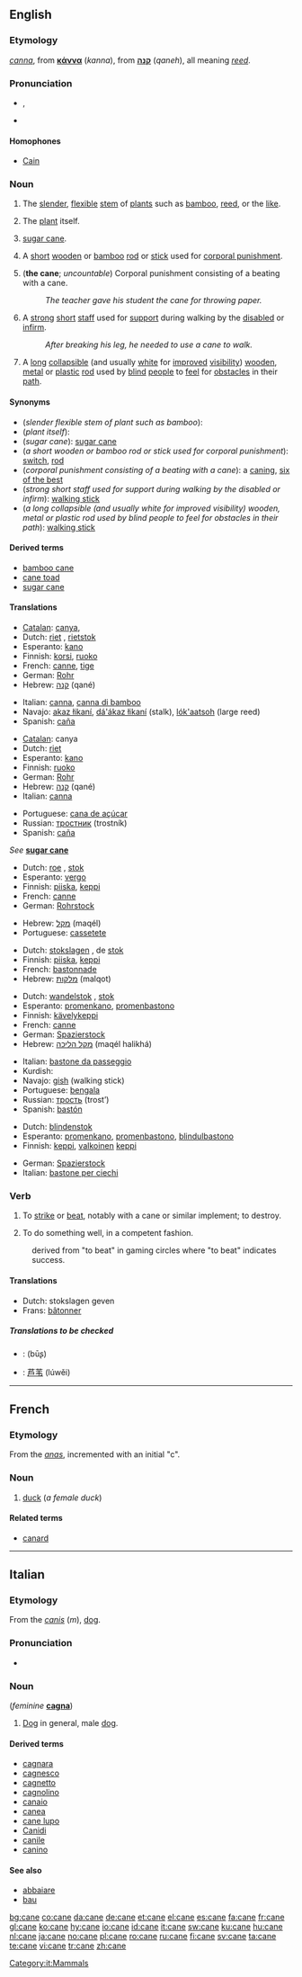 ==English==

===Etymology===
{{L.}} ''[[canna]]'', from {{Gr.}} '''[[κάννα]]''' (''kanna''), from {{Hebr.}} '''[[קנה]]''' (''qaneh''), all meaning ''[[reed]]''.

===Pronunciation===
*{{IPA|/keɪn/}}, {{SAMPA|/keIn/}}
*{{audio|en-us-cane.ogg|Audio (US)}}
*:{{rhymes|eɪn}}

====Homophones====
*[[Cain]]

===Noun===
{{en-noun|s|-}}

# {{uncountable}} The [[slender]], [[flexible]] [[stem]] of [[plant]]s such as [[bamboo]], [[reed]], or the [[like]].
# {{uncountable}} The [[plant]] itself.
# {{uncountable}} [[sugar cane]].
# {{countable}} A [[short]] [[wooden]] or [[bamboo]] [[rod]] or [[stick]] used for [[corporal punishment]].
# ('''the cane'''; ''uncountable'') Corporal punishment consisting of a beating with a cane.
#:''The teacher gave his student the cane for throwing paper.''
# {{countable}} A [[strong]] [[short]] [[staff]] used for [[support]] during walking by the [[disabled]] or [[infirm]].
#:''After breaking his leg, he needed to use a cane to walk.''
# {{countable}} A [[long]] [[collapsible]] (and usually [[white]] for [[improved]] [[visibility]]) [[wooden]], [[metal]] or [[plastic]] [[rod]] used by [[blind]] [[people]] to [[feel]] for [[obstacle|obstacles]] in their [[path]].

====Synonyms====
*(''slender flexible stem of plant such as bamboo''):
*(''plant itself''):
*(''sugar cane''): [[sugar cane]]
*(''a short wooden or bamboo rod or stick used for corporal punishment''): [[switch]], [[rod]]
*(''corporal punishment consisting of a beating with a cane''): a [[caning]], [[six of the best]]
*(''strong short staff used for support during walking by the disabled or infirm''): [[walking stick]]
*(''a long collapsible (and usually white for improved visibility) wooden, metal or plastic rod used by blind people to feel for obstacles in their path''): [[walking stick]]

====Derived terms====
*[[bamboo cane]]
*[[cane toad]]
*[[sugar cane]]

====Translations====
{{trans-top|slender flexible stem of plants such as bamboo}}
*[[Catalan]]: [[canya]], {{f}}
*Dutch: [[riet]] {{n}}, [[rietstok]] {{m}}
*Esperanto: [[kano]]
*Finnish: [[korsi]], [[ruoko]]
*French: [[canne]], [[tige]]
*German: [[Rohr]] {{n}}
*Hebrew: [[קנה]] (qané) {{m}}
{{trans-mid}}
*Italian: [[canna]], [[canna di bamboo]] {{f}}
*Navajo: [[akaz łikaní]], [[dá'ákaz łikaní]] (stalk), [[lók'aatsoh]] (large reed)
*Spanish: [[caña]] {{f}}
{{trans-bottom}}

{{trans-top|plant itself}}
*[[Catalan]]: canya
*Dutch: [[riet]] {{n}}
*Esperanto: [[kano]]
*Finnish: [[ruoko]]
*German: [[Rohr]] {{n}}
*Hebrew: [[קנה]] (qané) {{m}}
*Italian: [[canna]] {{f}}
{{trans-mid}}
*Portuguese: [[cana de açúcar]] {{f}}
*Russian: [[тростник]] (trostník) {{m}}
*Spanish: [[caña]] {{f}}
{{trans-bottom}}

{{trans-top|sugar cane}}
''See'' '''[[sugar cane]]'''
{{trans-bottom}}

{{trans-top|a short wooden or bamboo rod or stick used for corporal punishment}}
*Dutch: [[roe]] {{m}}, [[stok]] {{m}}
*Esperanto: [[vergo]]
*Finnish: [[piiska]], [[keppi]]
*French: [[canne]] {{f}}
*German: [[Rohrstock]] {{m}}
{{trans-mid}}
*Hebrew: [[מקל]] (maqél) {{m}}
*Portuguese: [[cassetete]] {{m}}
{{trans-bottom}}

{{trans-top|the cane: corporal punishment consisting of a beating with a cane}}
*Dutch: [[stokslagen]] {{m|p}}, de [[stok]] {{m}}
*Finnish: [[piiska]], [[keppi]]
*French: [[bastonnade]]
*Hebrew: [[מלקות]] (malqot) {{f|p}}
{{trans-mid}}
{{trans-bottom}}

{{trans-top|strong short staff used for support during walking by the disabled or infirm}}
*Dutch: [[wandelstok]] {{m}}, [[stok]] {{m}}
*Esperanto: [[promenkano]], [[promenbastono]]
*Finnish: [[kävelykeppi]]
*French: [[canne]] {{f}}
*German: [[Spazierstock]] {{m}}
*Hebrew: [[מקל הליכה]] (maqél halikhá) {{m}}
{{trans-mid}}
*Italian: [[bastone da passeggio]] {{m}}
*Kurdish: {{KUchar|[[دارده‌ست]]}}
*Navajo: [[gish]] (walking stick)
*Portuguese: [[bengala]] {{f}}
*Russian: [[трость]] (trost’) {{f}}
*Spanish: [[bastón]] {{m}}
{{trans-bottom}}

{{trans-top|a long collapsible (and usually white for improved visibility) wooden, metal or plastic rod used by blind people to feel for obstacle|obstacles in their path}}
*Dutch: [[blindenstok]] {{m}}
*Esperanto: [[promenkano]], [[promenbastono]], [[blindulbastono]]
*Finnish: [[keppi]], [[valkoinen]] [[keppi]]
{{trans-mid}}
*German: [[Spazierstock]] {{m}}
*Italian: [[bastone per ciechi]] {{m}}
{{trans-bottom}}

===Verb===
{{en-verb|can|ing}}

# {{context|UK|slang}} To [[strike]] or [[beat]], notably with a cane or similar implement; to destroy.
# {{context|UK|slang}} To do something well, in a competent fashion. 
:derived from "to beat" in gaming circles where "to beat" indicates success.

====Translations ====
{{top|to beat}}
*Dutch: stokslagen geven
*Frans: [[bâtonner]]
{{bottom}}

=====Translations to be checked=====
{{rfc-level|Translations to be checked at L5+, not in Translations}}
{{checktrans}}
*{{ttbc|Arabic}}: {{ARchar|[[بوص]]}} (būʂ) {{m}}
*{{ttbc|Chinese}}: [[芦苇]] (lúwěi)

----

==French==

===Etymology===
From the {{L.|fr}} ''[[anas]]'', incremented with an initial "c".

===Noun===
{{fr-noun-reg|f}}

# [[duck]] (''a female duck'')

====Related terms====
*[[canard]]

----

==Italian==
{{wikipedia|lang=it}}

===Etymology===
From the {{L.|it}} ''[[canis]]'' (''m''), [[dog]].

===Pronunciation===
*{{IPA|/ˈkane/}}

===Noun===
{{it-noun|can|m|e|i}} (''feminine'' '''[[cagna]]''')

# [[dog|Dog]] in general, male [[dog]].

====Derived terms====
*[[cagnara]]
*[[cagnesco]]
*[[cagnetto]]
*[[cagnolino]]
*[[canaio]]
*[[canea]]
*[[cane lupo]]
*[[Canidi]]
*[[canile]]
*[[canino]]

====See also====
*[[abbaiare]]
*[[bau]]

[[Category:it:Mammals]]

[[bg:cane]]
[[co:cane]]
[[da:cane]]
[[de:cane]]
[[et:cane]]
[[el:cane]]
[[es:cane]]
[[fa:cane]]
[[fr:cane]]
[[gl:cane]]
[[ko:cane]]
[[hy:cane]]
[[io:cane]]
[[id:cane]]
[[it:cane]]
[[sw:cane]]
[[ku:cane]]
[[hu:cane]]
[[nl:cane]]
[[ja:cane]]
[[no:cane]]
[[pl:cane]]
[[ro:cane]]
[[ru:cane]]
[[fi:cane]]
[[sv:cane]]
[[ta:cane]]
[[te:cane]]
[[vi:cane]]
[[tr:cane]]
[[zh:cane]]